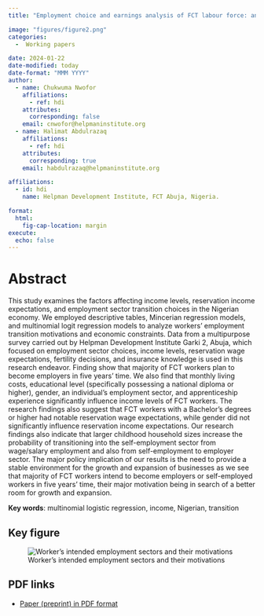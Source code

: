 ```yaml
---
title: "Employment choice and earnings analysis of FCT labour force: an examination of determinants and motivations."

image: "figures/figure2.png"
categories:
  -  Working papers

date: 2024-01-22
date-modified: today
date-format: "MMM YYYY"
author:
  - name: Chukwuma Nwofor  
    affiliations:
      - ref: hdi
    attributes:
      corresponding: false
    email: cnwofor@helpmaninstitute.org
  - name: Halimat Abdulrazaq
    affiliations:
      - ref: hdi
    attributes:
      corresponding: true
    email: habdulrazaq@helpmaninstitute.org

affiliations:
  - id: hdi
    name: Helpman Development Institute, FCT Abuja, Nigeria.

format: 
  html: 
    fig-cap-location: margin
execute:
  echo: false
---
```


# Abstract

This study examines the factors affecting income levels, reservation income expectations, and employment sector transition choices in the Nigerian economy. We employed descriptive tables, Mincerian regression models, and multinomial logit regression models to analyze workers' employment transition motivations and economic constraints. Data from a multipurpose survey carried out by Helpman Development Institute Garki 2, Abuja, which focused on employment sector choices, income levels, reservation wage expectations, fertility decisions, and insurance knowledge is used in this research endeavor. Finding show that majority of FCT workers plan to become employers in five years' time. We also find that monthly living costs, educational level (specifically possessing a national diploma or higher), gender, an individual's employment sector, and apprenticeship experience significantly influence income levels of FCT workers. The research findings also suggest that FCT workers with a Bachelor's degrees or higher had notable reservation wage expectations, while gender did not significantly influence reservation income expectations. Our research findings also indicate that larger childhood household sizes increase the probability of transitioning into the self-employment sector from wage/salary employment and also from self-employment to employer sector. The major policy implication of our results is the need to provide a stable environment for the growth and expansion of businesses as we see that majority of FCT workers intend to become employers or self-employed workers in five years' time, their major motivation being in search of a better room for growth and expansion.

**Key words**: multinomial logistic regression, income, Nigerian, transition

## Key figure

![Worker's intended employment sectors and their motivations](figures/figure2.png)

## PDF links

-   [Paper (preprint) in PDF format](employment-choice-analysis.pdf)
